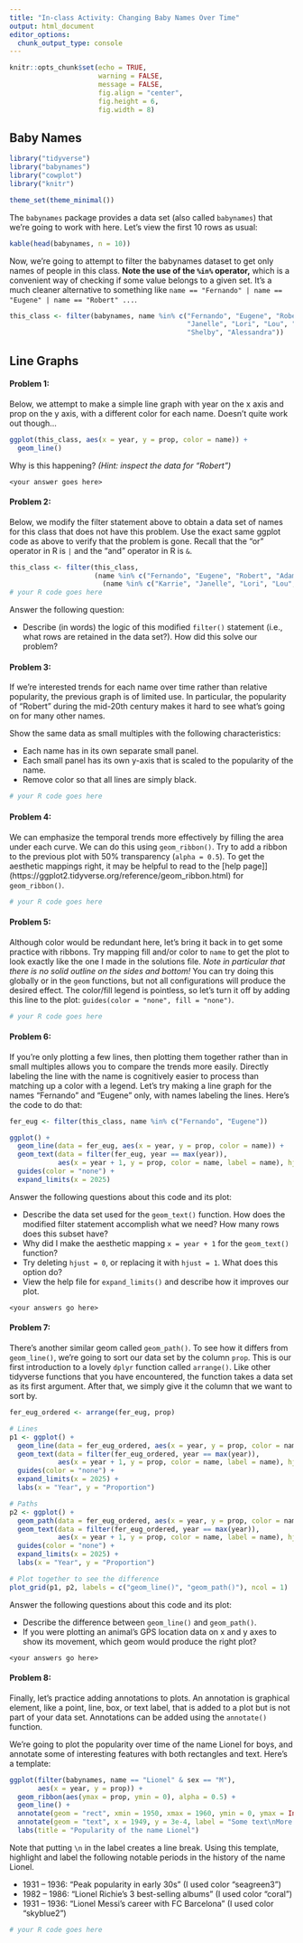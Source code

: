 ```yaml
---
title: "In-class Activity: Changing Baby Names Over Time"
output: html_document
editor_options: 
  chunk_output_type: console
---
```


```r
knitr::opts_chunk$set(echo = TRUE,
                      warning = FALSE,
                      message = FALSE,
                      fig.align = "center", 
                      fig.height = 6, 
                      fig.width = 8)
```

## Baby Names

```r
library("tidyverse")
library("babynames")
library("cowplot")
library("knitr")

theme_set(theme_minimal())
```

The `babynames` package provides a data set (also called `babynames`) that we're going to work with here. Let's view the first 10 rows as usual:

```r
kable(head(babynames, n = 10))
```

Now, we're going to attempt to filter the babynames dataset to get only names of people in this class. **Note the use of the `%in%` operator,** which is a convenient way of checking if some value belongs to a given set. It's a much cleaner alternative to something like `name == "Fernando" | name == "Eugene" | name == "Robert" ...`.

```r
this_class <- filter(babynames, name %in% c("Fernando", "Eugene", "Robert", "Adam", "Karrie",
                                            "Janelle", "Lori", "Lou", "Averee", "Anna",
                                            "Shelby", "Alessandra"))
```

## Line Graphs

#### **Problem 1:** 

Below, we attempt to make a simple line graph with year on the x axis and prop on the y axis, with a different color for each name. Doesn't quite work out though...

```r
ggplot(this_class, aes(x = year, y = prop, color = name)) +
  geom_line()
```

Why is this happening? _(Hint: inspect the data for "Robert")_

`<your answer goes here>`


#### **Problem 2:** 

Below, we modify the filter statement above to obtain a data set of names for this class that does not have this problem. Use the exact same ggplot code as above to verify that the problem is gone. Recall that the "or" operator in R is `|` and the "and" operator in R is `&`.

```r
this_class <- filter(this_class,
                     (name %in% c("Fernando", "Eugene", "Robert", "Adam") & sex == "M") |
                       (name %in% c("Karrie", "Janelle", "Lori", "Lou", "Averee", "Anna", "Shelby", "Alessandra") & sex == "F"))
# your R code goes here
```

Answer the following question:

- Describe (in words) the logic of this modified `filter()` statement (i.e., what rows are retained in the data set?). How did this solve our problem?

#### **Problem 3:** 

If we're interested trends for each name over time rather than relative popularity, the previous graph is of limited use. In particular, the popularity of "Robert" during the mid-20th century makes it hard to see what's going on for many other names.

Show the same data as small multiples with the following characteristics:

- Each name has in its own separate small panel.
- Each small panel has its own y-axis that is scaled to the popularity of the name.
- Remove color so that all lines are simply black.

```r
# your R code goes here
```

#### **Problem 4:** 

We can emphasize the temporal trends more effectively by filling the area under each curve. We can do this using `geom_ribbon()`. Try to add a ribbon to the previous plot with 50% transparency (`alpha = 0.5`). To get the aesthetic mappings right, it may be helpful to read to the [help page]](https://ggplot2.tidyverse.org/reference/geom_ribbon.html) for `geom_ribbon()`.

```r
# your R code goes here
```

#### **Problem 5:** 

Although color would be redundant here, let's bring it back in to get some practice with ribbons. Try mapping fill and/or color to `name` to get the plot to look exactly like the one I made in the solutions file. _Note in particular that there is no solid outline on the sides and bottom!_ You can try doing this globally or in the `geom` functions, but not all configurations will produce the desired effect. The color/fill legend is pointless, so let's turn it off by adding this line to the plot: `guides(color = "none", fill = "none")`.

```r
# your R code goes here
```

#### **Problem 6:** 

If you're only plotting a few lines, then plotting them together rather than in small multiples allows you to compare the trends more easily. Directly labeling the line with the name is cognitively easier to process than matching up a color with a legend. Let's try making a line graph for the names "Fernando" and "Eugene" only, with names labeling the lines. Here's the code to do that:

```r
fer_eug <- filter(this_class, name %in% c("Fernando", "Eugene"))

ggplot() +
  geom_line(data = fer_eug, aes(x = year, y = prop, color = name)) +
  geom_text(data = filter(fer_eug, year == max(year)),
            aes(x = year + 1, y = prop, color = name, label = name), hjust = 0) +
  guides(color = "none") +
  expand_limits(x = 2025)
```

Answer the following questions about this code and its plot:

- Describe the data set used for the `geom_text()` function. How does the modified filter statement accomplish what we need? How many rows does this subset have?
- Why did I make the aesthetic mapping `x = year + 1` for the `geom_text()` function?
- Try deleting `hjust = 0`, or replacing it with `hjust = 1`. What does this option do?
- View the help file for `expand_limits()` and describe how it improves our plot.

`<your answers go here>`

#### **Problem 7:** 

There's another similar geom called `geom_path()`. To see how it differs from `geom_line()`, we're going to sort our data set by the column `prop`. This is our first introduction to a lovely `dplyr` function called `arrange()`. Like other tidyverse functions that you have encountered, the function takes a data set as its first argument. After that, we simply give it the column that we want to sort by.

```r
fer_eug_ordered <- arrange(fer_eug, prop)

# Lines
p1 <- ggplot() +
  geom_line(data = fer_eug_ordered, aes(x = year, y = prop, color = name)) +
  geom_text(data = filter(fer_eug_ordered, year == max(year)),
            aes(x = year + 1, y = prop, color = name, label = name), hjust = 0) +
  guides(color = "none") +
  expand_limits(x = 2025) +
  labs(x = "Year", y = "Proportion")

# Paths
p2 <- ggplot() +
  geom_path(data = fer_eug_ordered, aes(x = year, y = prop, color = name)) +
  geom_text(data = filter(fer_eug_ordered, year == max(year)),
            aes(x = year + 1, y = prop, color = name, label = name), hjust = 0) +
  guides(color = "none") +
  expand_limits(x = 2025) +
  labs(x = "Year", y = "Proportion")

# Plot together to see the difference
plot_grid(p1, p2, labels = c("geom_line()", "geom_path()"), ncol = 1)
```

Answer the following questions about this code and its plot:

- Describe the difference between `geom_line()` and `geom_path()`.
- If you were plotting an animal's GPS location data on x and y axes to show its movement, which geom would produce the right plot?

`<your answers go here>`

#### **Problem 8:** 

Finally, let's practice adding annotations to plots. An annotation is graphical element, like a point, line, box, or text label, that is added to a plot but is not part of your data set. Annotations can be added using the `annotate()` function.

We're going to plot the popularity over time of the name Lionel for boys, and annotate some of interesting features with both rectangles and text. Here's a template:

```r
ggplot(filter(babynames, name == "Lionel" & sex == "M"),
       aes(x = year, y = prop)) +
  geom_ribbon(aes(ymax = prop, ymin = 0), alpha = 0.5) +
  geom_line() +
  annotate(geom = "rect", xmin = 1950, xmax = 1960, ymin = 0, ymax = Inf, fill = "red", alpha = 0.25) +
  annotate(geom = "text", x = 1949, y = 3e-4, label = "Some text\nMore text", color = "red", hjust = 1) +
  labs(title = "Popularity of the name Lionel")
```

Note that putting `\n` in the label creates a line break. Using this template, highlight and label the following notable periods in the history of the name Lionel.

- 1931 -- 1936: "Peak popularity in early 30s" (I used color "seagreen3")
- 1982 -- 1986: "Lionel Richie's 3 best-selling albums" (I used color "coral")
- 1931 -- 1936: "Lionel Messi's career with FC Barcelona" (I used color "skyblue2")

```r
# your R code goes here
```